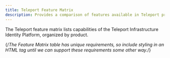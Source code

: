 ```yaml
---
title: Teleport Feature Matrix
description: Provides a comparison of features available in Teleport products.
---
```


The Teleport feature matrix lists capabilities of the Teleport Infrastructure
Identity Platform, organized by product.

{/*The Feature Matrix table has unique requirements, so include styling in an
HTML tag until we can support these requirements some other way.*/} 
<style dangerouslySetInnerHTML={{__html: `
  /* 
    Shade certain rows the color of the cell dividers to provide the illusion of
    column spans until the docs engine supports them in Markdown tables. We need
    to update this list whenever we change the organization of the tables.
  */
  table:nth-of-type(1) tbody tr:nth-of-type(1),
  table:nth-of-type(1) tbody tr:nth-of-type(5),
  table:nth-of-type(1) tbody tr:nth-of-type(7),
  table:nth-of-type(1) tbody tr:nth-of-type(14),
  table:nth-of-type(1) tbody tr:nth-of-type(17),
  table:nth-of-type(1) tbody tr:nth-of-type(25),
  table:nth-of-type(1) tbody tr:nth-of-type(28),
  table:nth-of-type(5) tbody tr:nth-of-type(1),
  table:nth-of-type(5) tbody tr:nth-of-type(9),
  table:nth-of-type(5) tbody tr:nth-of-type(19)
  {
    background: #dddddd;
  }

  /*
    Since the feature matrix includes multiple tables, set a fixed cell 
    width to ensure that all tables are aligned.
  */
  table {
    table-layout: fixed;
  }

  th, td {
    width: 18%;
  }

  th:first-child, td:first-child {
    width: 46%;
  }
  `
  }}
/>

The **Teleport Identity Infrastructure Platform** modernizes identity, access,
and policy for infrastructure, for both human and non-human identities. Products
include:

- [Teleport Zero Trust Access](#teleport-zero-trust-access)
- [Teleport Machine & Workload Identity](#teleport-machine--workload-identity)
- [Teleport Identity Governance](#teleport-identity-governance)
- [Teleport Identity Security](#teleport-identity-security)

## Teleport Zero Trust Access

**Teleport Zero Trust Access** provides engineers with least privileged access
to applications, servers, databases, Kubernetes clusters, and other resources
across distributed infrastructures.

|  | **Enterprise (Cloud)** | **Enterprise (Self-Hosted)** | **Community Edition** |
|---|:---:|:---:|:---:|
|**User identity.** Authenticate users without passwords:||||
| [Single Sign-On](https://goteleport.com/docs/admin-guides/access-controls/sso/)| GitHub, Google Workspace, Microsoft Entra ID, Okta, OIDC, SAML, Teleport | GitHub, Google Workspace, Microsoft Entra ID, Okta, OIDC, SAML, Teleport | GitHub |
| User & Group Provisioning & Deprovisioning (SCIM & Custom Protocols), including Okta and Entra | Available In Teleport Identity Governance | Available In Teleport Identity Governance | ✖ |
| [Hardware Private Key Support](https://goteleport.com/docs/admin-guides/access-controls/guides/hardware-key-support/) (e.g., via YubiKey) | ✔ (External-connected HSM/KMS coming soon) | ✔ | ✖ |
|**Resource identity.** Assign a cryptographic identity to every Teleport Protected Resource:||||
| Protecting:  [Applications](https://goteleport.com/docs/enroll-resources/application-access/getting-started/),  [Databases](https://goteleport.com/docs/enroll-resources/database-access/getting-started/), [Kubernetes Clusters](https://goteleport.com/docs/enroll-resources/kubernetes-access/getting-started/), [Linux Servers](https://goteleport.com/docs/enroll-resources/server-access/getting-started/), [Windows Servers](https://goteleport.com/docs/enroll-resources/desktop-access/introduction/), [Windows Desktops](https://goteleport.com/docs/enroll-resources/desktop-access/introduction/), Cloud Consoles & Resources (AWS, Azure, GCP), [GitHub](https://goteleport.com/docs/admin-guides/management/guides/github-integration/) | ✔ | ✔ | ✔ (does not include Oracle support) |
|**Secure remote access.** Zero-trust, auditable access to your infrastructure:||||
| Dynamic, self-updating inventory | ✔ | ✔ | ✔ |
| Supports SSH, RDP, Kubernetes, Databases, AWS, Azure, GCP API and CLI, Web applications and services, TCP endpoints for Linux, Windows and MacOS. | ✔ | ✔ | ✔ |
| [Machines](https://goteleport.com/docs/enroll-resources/machine-id/) and [workloads](https://goteleport.com/docs/enroll-resources/workload-identity/introduction/#teleport-workload-identity-vs-machine-id) | Available in Teleport Machine & Workload Identity | Available in Teleport Machine & Workload Identity | Available in Teleport Machine & Workload Identity |
| Agentless Integration with [OpenSSH Servers](https://goteleport.com/docs/enroll-resources/server-access/openssh/openssh-agentless/) | ✔ | ✔ | ✔ |
| [IP-Based Restrictions](https://goteleport.com/docs/admin-guides/access-controls/guides/ip-pinning/) | ✔ | ✔ | ✖ |
| [Teleport VNet](https://goteleport.com/docs/connect-your-client/vnet/) | ✔ | ✔ | ✔ |
|**Short-lived privileges.** Ephemeral authorization granted through short-lived certificates:||||
| [Role-Based Access Control](https://goteleport.com/docs/admin-guides/access-controls/guides/role-templates/) | ✔ | ✔ | ✔ |
| [Just-in-Time Access Requests & Reviews](https://goteleport.com/docs/admin-guides/access-controls/access-requests/resource-requests/) | Available in Teleport Identity Governance | Available in Teleport Identity Governance | Only can request roles through CLI  |
|**Session recording and interactive controls.** Record, replay, join, and moderate interactive sessions:||||
| [Session Recording with Playback](https://goteleport.com/docs/reference/architecture/session-recording/) | ✔ | ✔ | ✔ |
| [Enhanced Session Recording](https://goteleport.com/docs/enroll-resources/server-access/guides/bpf-session-recording/) | ✔ | ✔ | ✔ |
| [Recording Proxy Mode](https://goteleport.com/docs/enroll-resources/server-access/guides/recording-proxy-mode/) | ✖ | ✔ | ✔ |
| Live Sessions View | SSH, Kubernetes, Desktops, Databases | SSH, Kubernetes, Desktops, Databases | SSH, Kubernetes, Desktops, Databases |
| Protocol-Level Events, for all supported resources | ✔ | ✔ | ✔ |
| [Dual Authorization](https://goteleport.com/docs/admin-guides/access-controls/guides/dual-authz/) | ✔ | ✔ | ✖ |
| [Session Sharing & Moderation](https://goteleport.com/docs/admin-guides/access-controls/guides/joining-sessions/) | ✔ | ✔ | ✖ |
|**Identity-based audit events:** ||||
| [Structured Audit Logs](https://goteleport.com/docs/reference/monitoring/audit/) | ✔ | ✔ | ✔ |
| [Export to SIEM](https://goteleport.com/docs/admin-guides/management/export-audit-events/) | ✔ | ✔ | ✔ |
|**Regulatory standards and frameworks:**||||
| [FedRAMP Control](https://goteleport.com/docs/admin-guides/access-controls/compliance-frameworks/fedramp/) | ✖ | ✔ | ✖ |
| FIPS-compliant binaries for FedRAMP (Low, Moderate, High) | ✖ | ✔ | ✖ |
| DORA, SOX, ISO, NIS2, PCI DSS, SOC 2, HIPAA, NIST  | ✔ | ✔ | Limited |

## Teleport Machine & Workload Identity

**Teleport Machine & Workload Identity** is a non-human identity management
solution that secures machine-to-machine communication with short-lived
certificates, access control, and auditability.

|  | **Enterprise (Cloud)** | **Enterprise (Self-Hosted)** | **Community Edition** |
|---|:---:|:---:|:---:|
| **Service Discovery:** Live inventory of machine and workload identities for CI/CD jobs, microservices, and others | ✔ | ✔ | ✔ |
|**Issuance:** Provisions cryptographic identities for [machines](https://goteleport.com/docs/enroll-resources/machine-id/getting-started/) and [workloads](https://goteleport.com/docs/enroll-resources/workload-identity/getting-started/), eliminating anonymous computing and the need for static over-privileged users and automating certificate rotation | ✔ | ✔ | ✔ |
|**Secretless Authentication:** Eliminates the need for API keys and long-term secrets with short-lived certificates.| ✔ | ✔ | ✔ |
|**Ephemeral Authorization:** With granular ABAC/RBAC for workload interactions | ✔ | ✔ | ✔ |
|**Auditability:** Audit data, exportable to SIEMs, for compliance reporting & reviews | ✔ | ✔ | ✔ |
|**Integration:** Supports open-source policy agents, dev tool APIs, and Cloud IAM. Others include Jenkins, Github actions, Terraform Cloud, AWS Roles anywhere and more. | ✔ | ✔ | ✔ |
|**HSM and TPM support** for bootstrapping, joining, and encryption | ✔ | ✔ | ✖ |
|**Open Standards** \- JWT, SPIFFE, x509 and others to avoid vendor lock-in | ✔ | ✔ | ✔ |

## Teleport Identity Governance

**Teleport Identity Governance** hardens and monitors identities for both human
and non-human identities.

|  | **Enterprise (Cloud)** | **Enterprise (Self-Hosted)** | **Community Edition** |
|---|:---:|:---:|:---:|
| [JIT Access Requests](https://goteleport.com/docs/admin-guides/access-controls/guides/dual-authz/): Grant only those privileges necessary to complete the task at hand. Remove the need for super-privileged accounts. | ✔ | ✔ | Only can request roles through CLI  |
| Automatic Access Requests & Approvals: Automate pre-defined workflows based on RBAC, ABAC, or context-based authorization. | ✔ | ✔ | ✖ |
| [Access Lists & Access Reviews](https://goteleport.com/docs/admin-guides/access-controls/access-lists/): Review access requests using Slack, PagerDuty, Microsoft Teams, Jira and ServiceNow. Assign managers, automate mandatory reviews, and implement custom review logic using our API and Go SDK. Integrates with AWS Identity Center. | ✔ | ✔ | ✖ |
| [Session & Identity Locks](https://goteleport.com/docs/admin-guides/access-controls/guides/locking/): Lock suspicious or compromised identities and stop all their activity across all protocols and services. | ✔ | ✔ | ✖ |
| [Device Trust](https://goteleport.com/docs/admin-guides/access-controls/device-trust/guide/): Require an up-to-date, registered device for each authentication. Teleport uses TPMs and secure enclaves to give every device a cryptographic identity. Restrict further by resource or MDM-authorization. | ✔ | ✔ | ✖ |
| User & Group Provisioning & Deprovisioning (SCIM & Custom Protocols), including Okta and Entra | ✔ | ✔ | ✖ |
| [Access Monitoring & Response](https://goteleport.com/docs/admin-guides/access-controls/access-monitoring/): Detect overly broad privileges and inspect sessions that are not using strong protection, such as multi-factor authentication or device trust. Alert on access violations and purge unused permissions with automated access rules. | ✔ | ✔ | ✖ |

## Teleport Identity Security

**Teleport Identity Security** identifies & mitigates risk in access paths.

|  | **Enterprise (Cloud)** | **Enterprise (Self-Hosted)** | **Community Edition** |
|---|:---:|:---:|:---:|
| Access Graph: Import and analysis of AWS, Azure, Okta, Microsoft Entra, GitLab and AWS IAM roles | ✔ | ✔ | ✖ |
| Discover secrets, SSH Key Scanning| ✔ | ✔ | ✖ |
| Discover standing privileges  | ✔ | ✔ | ✖ |
| Analyze  shadow access and drift of security posture | ✔ | ✔ | ✖ |
| Investigate identity vulnerabilities and potential exposures | ✔ | ✔ | ✖ |
| Monitor critical assets with [Crown Jewel](https://goteleport.com/docs/admin-guides/teleport-policy/crown-jewels/) Alerting | ✔ | ✔ | ✖ |

## Platform integrations, management, licensing, and deployment

|  | **Enterprise (Cloud)** | **Enterprise (Self-Hosted)** | **Community Edition** |
|---|:---:|:---:|:---:|
| **Integrations:** ||||
| Infrastructure as Code (IaC): Terraform, K8s Operator | ✔ | ✔ | ✔ |
| Cloud Providers: AWS, Azure, GCP | ✔ | ✔ | ✔ |
| Security Information & Event Management (SIEM): Elastic, Splunk, Panther, and anything else that integrates with Fluentd | ✔ | ✔ | ✔ |
| ITSM: ServiceNow, JIRA | ✔ | ✔ | ✖ |
| Access Request Integration: Slack, Teams, Discord, Mattermost, PagerDuty, Opsgenie, Email | ✔ | ✔ | ✔ |
| [Hardware Private Key Support](https://goteleport.com/docs/admin-guides/access-controls/guides/hardware-key-support/) (e.g., via YubiKey) | ✔ (External-connected HSM/KMS coming soon) | ✔ | ✖ |
| [Hardware Security Module support](https://goteleport.com/docs/admin-guides/deploy-a-cluster/hsm/) for encryption at rest | ✔ (External-connected HSM/KMS coming soon) | ✔ | ✖ |
| **Management and licensing:** ||||
| Annual or multi-year contracts, volume discounts | ✔ | ✔ | ✖ |
| Anonymized Usage Tracking | ✔ | ✔ | Opt-in |
| [Backend support](https://goteleport.com/docs/reference/backends/) | All data is stored in DynamoDB and S3 with server-side encryption. | Any S3-compatible storage for session records, many managed backends for custom audit log storage | Any S3-compatible storage for session records, many managed backends for custom audit log storage. |
| Multi-region failover using Cockroach DB | ✔ | ✔ | ✖ |
| Data storage location | Data is stored in Teleport's AWS infrastructure with audit logs/sessions optionally in customer AWS accounts. Proxy Service instances are deployed across the world for low-latency access. | Can store data anywhere in the world, on most managed cloud backends | Can store data anywhere in the world, on most managed cloud backends |
| License | Commercial | Commercial | Commercial for binaries, with restrictions: Free usage for companies with \<100 employees and \<US$10M annual revenue. Code on GitHub distributed via AGPL-3.0  |
| Publicly accessible domain name | A subdomain of teleport.sh | Custom | Custom |
| [Support](https://support.goteleport.com/hc/en-us/articles/16562919750419-Priority-Support) | 24x7 (Severity 1) support with premium SLAs and account managers. | 24x7 (Severity 1) support with premium SLAs and account managers | Slack community |
| Version support | Deploys last stable release with 2-3 week lag for stability. | All supported releases available to install and download. |  All supported releases available to install and download. |
| **Deployment options:** ||||
| Teleport cloud deployment | ✔ | ✖ | ✖ |
| Self-hosted deployment| ✖ | ✔ | ✔ |
| Multi-Region High Availability | ✔ (Teleport service) | ✔ (Customer-implemented, via a [supported blueprint](https://goteleport.com/docs/admin-guides/deploy-a-cluster/multi-region-blueprint/)) | ✖ |
| FIPS-compliant binaries available for FedRAMP, including Low, Moderate & High | ✖ | ✔ | ✖ |

